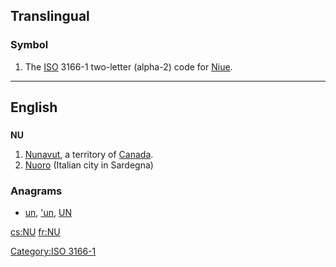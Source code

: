 {{also|Appendix:Variations of "nu"}}
==Translingual==
===Symbol===
{{head|mul|symbol}}
# The [[ISO]] 3166-1 two-letter (alpha-2) code for [[Niue]].

[[Category:ISO 3166-1]]
----

==English==

==={{abbreviation}}===
'''NU'''

# [[Nunavut]], a territory of [[Canada]].
# [[Nuoro]] (Italian city in Sardegna)

===Anagrams===
* [[un#English|un]], [['un#English|'un]], [[UN#English|UN]]

[[cs:NU]]
[[fr:NU]]